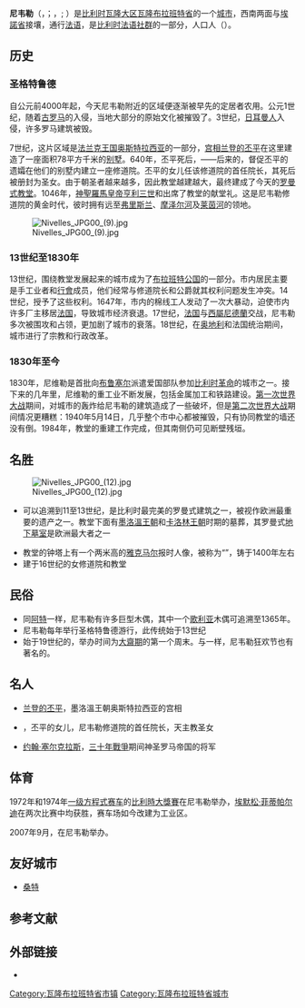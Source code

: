 {{noteTA
|G1=比利时地名
|G2=单位
}}
{{Infobox Belgium municipality
|name             = 尼韦勒
|native_name      = <small>{{native name|fr|Nivelles}}<br>{{native name|nl|Nijvel}}<br>{{native name|wa|Nivele}}</small>
|type             = {{BEL}}[[比利时城市列表|城市]]
|picture          = Nivelles2011.JPG
|picture-legend   = 市中心
|map              = Nivelles Brabant-Wallon Belgium Map.svg
|map-legend       = 尼韦勒在[[瓦隆布拉班特省|瓦隆布拉班特省]]的位置
|arms             = Armes Nivelles.png
|flag             = Nivelles Belgium.svg
|arrondissement   = [[尼韦勒区|尼韦勒区]]
|nis              = 25072
|pyramid-date     = 01/01/2006
|0–19=22.22
|20–64=59.75
|65=18.03
|foreigners=5.53
|foreigners-date  = 01/07/2005
|mayor            = Pierre Huart ([[革新运动|MR]])
|majority         = [[革新运动|MR]]-[[生態_(比利時)|Ecolo]]
|postal-codes     = 1400, 1401, 1402, 1404
|telephone-area   = 067
|web              = [http://www.nivelles.be/ www.nivelles.be]
|coordinates      = {{coord|50|35|N|04|19|E|region:BE|display=inline,title}}
}}
'''尼韦勒'''（{{lang-fr|Nivelles}}，{{IPA-fr|nivɛl|-|LL-Q150 (fra)-Madehub-Nivelles.wav}}；{{lang-nl|Nijvel}}，{{IPA-nl|ˈnɛi̯vəl||Nl-Nijvel.ogg}}; {{lang-wa|Nivele}}）是[[比利时|比利时]][[瓦隆大区|瓦隆大区]][[瓦隆布拉班特省|瓦隆布拉班特省]]的一个[[比利时城市列表|城市]]，西南两面与[[埃諾省|埃諾省]]接壤，通行[[法语|法语]]，是[[比利时法语社群|比利时法语社群]]的一部分，人口{{wikidata|property|normal+|P1082}}人（{{wikidata|qualifier|P1082|P585}}）。

==历史==
===圣格特鲁德===
自公元前4000年起，今天尼韦勒附近的区域便逐渐被早先的定居者农用。公元1世纪，随着[[古罗马|古罗马]]的入侵，当地大部分的原始文化被摧毁了。3世纪，[[日耳曼人|日耳曼人]]入侵，许多罗马建筑被毁。

7世纪，这片区域是[[法兰克王国|法兰克王国]][[奥斯特拉西亚|奥斯特拉西亚]]的一部分，[[宫相|宫相]][[兰登的丕平|兰登的丕平]]在这里建造了一座面积78平方千米的[[别墅|别墅]]。640年，丕平死后，{{link-en|马斯特里赫特教区|Diocese of Maastricht|马斯特里赫特主教}}——后来的{{link-en|圣阿曼德|Amandus}}，督促丕平的遗孀{{link-en|梅斯的伊塔|Itta of Metz|伊塔}}在他们的别墅内建立一座修道院。丕平的女儿{{link-en|尼韦勒的格特鲁德|Gertrude of Nivelles|格特鲁德}}任该修道院的首任院长，其死后被册封为圣女。由于朝圣者越来越多，因此教堂越建越大，最终建成了今天的[[罗曼式建筑|罗曼式教堂]]。1046年，[[神聖羅馬皇帝|神聖羅馬皇帝]][[亨利三世_(神圣罗马帝国)|亨利三世]]和{{link-en|列日主教与亲王主教列表|List of bishops and prince-bishops of Liège|列日主教}}{{link-en|列日的瓦佐|Wazo of Liège|瓦佐}}出席了教堂的献堂礼。这是尼韦勒修道院的黄金时代，彼时拥有远至[[弗里斯兰省|弗里斯兰]]、[[摩泽尔河|摩泽尔河]]及[[莱茵河|莱茵河]]的领地。

[[File:Nivelles_JPG00_(9).jpg|thumb]]
===13世纪至1830年===
13世纪，围绕教堂发展起来的城市成为了[[布拉班特公国|布拉班特公国]]的一部分。市内居民主要是手工业者和[[行會_(歐洲11-19世紀)|行會]]成员，他们经常与修道院长和公爵就其权利问题发生冲突。14世纪，{{link-en|布拉班特女公爵约翰娜|Joanna, Duchess of Brabant}}授予了这些权利。1647年，市内的棉线工人发动了一次大暴动，迫使市内许多厂主移居[[法国|法国]]，导致城市经济衰退。17世纪，[[法国|法国]]与[[西屬尼德蘭|西屬尼德蘭]]交战，尼韦勒多次被围攻和占领，更加剧了城市的衰落。18世纪，在[[奥地利|奥地利]]和法国统治期间，城市进行了宗教和行政改革。

===1830年至今===
1830年，尼维勒是首批向[[布鲁塞尔|布鲁塞尔]]派遣爱国部队参加[[比利時獨立|比利时革命]]的城市之一。接下来的几年里，尼维勒的重工业不断发展，包括金属加工和铁路建设。[[第一次世界大战|第一次世界大战]]期间，对城市的轰炸给尼韦勒的建筑造成了一些破坏，但是[[第二次世界大战|第二次世界大战]]期间情况更糟糕：1940年5月14日，几乎整个市中心都被摧毁，只有协同教堂的墙还没有倒。1984年，教堂的重建工作完成，但其南侧仍可见断壁残垣。

==名胜==
[[Image:Nivelles_JPG00_(12).jpg|thumb]]
*{{link-fr|尼韦勒圣格特鲁德协同教堂|Collégiale Sainte-Gertrude de Nivelles}}可以追溯到11至13世纪，是比利时最完美的罗曼式建筑之一，被视作欧洲最重要的遗产之一。教堂下面有[[墨洛溫王朝|墨洛溫王朝]]和[[卡洛林王朝|卡洛林王朝]]时期的墓葬，其罗曼式[[地下聖堂|地下墓室]]是欧洲最大者之一
*教堂的钟塔上有一个两米高的[[雅克马尔|雅克马尔]]报时人像，被称为“{{link-fr|尼韦勒的让|Jean de Nivelles}}”，铸于1400年左右
*建于16世纪的{{link-fr|重整会|Frères mineurs récollets}}女修道院和教堂

==民俗==
*同[[阿特|阿特]]一样，尼韦勒有许多巨型木偶，其中一个[[歌利亚|歌利亚]]木偶可追溯至1365年。
*尼韦勒每年举行圣格特鲁德游行，此传统始于13世纪
*始于19世纪的{{link-fr|尼韦勒狂欢节|Carnaval de Nivelles}}，举办时间为[[大齋期|大齋期]]的第一个周末。与{{link-fr|班什狂欢节|Carnaval de Binche}}一样，尼韦勒狂欢节也有著名的{{link-fr|吉勒|Gilles}}。

==名人==
*[[兰登的丕平|兰登的丕平]]，墨洛溫王朝奥斯特拉西亚的宫相
*{{link-en|尼韦勒的格特鲁德|Gertrude of Nivelles}}，丕平的女儿，尼韦勒修道院的首任院长，天主教圣女
*[[约翰·塞尔克拉斯|约翰·塞尔克拉斯]]，[[三十年戰爭|三十年戰爭]]期间神圣罗马帝国的将军

==体育==
1972年和1974年[[一级方程式赛车|一级方程式赛车]]的[[比利時大獎賽|比利時大獎賽]]在尼韦勒举办，[[埃默松·菲蒂帕尔迪|埃默松·菲蒂帕尔迪]]在两次比赛中均获胜，赛车场如今改建为工业区。

2007年9月，{{link-en|2007年国际手球锦标赛|Handball International Championships, 2007|第七届欧洲手球冠军赛}}在尼韦勒举办。

==友好城市==
* {{FRA}} [[桑特|桑特]]

== 参考文献 ==
{{Reflist}}

==外部链接==
* {{Commons category-inline|Nivelles}}

{{瓦隆布拉班特省市镇}}
{{Authority control}}
{{DEFAULTSORT:Nivelles}}
[[Category:瓦隆布拉班特省市镇|Category:瓦隆布拉班特省市镇]]
[[Category:瓦隆布拉班特省城市|Category:瓦隆布拉班特省城市]]
